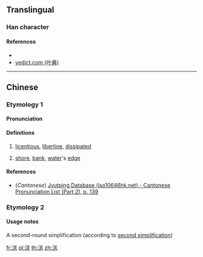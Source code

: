 {{character info/new}}
==Translingual==

===Han character===
{{Han char|rn=85|rad=水|as=06|sn=9|four=38134|canj=ETK|ids=⿰氵关}}

====References====
* {{Han ref|kx=0623.150|dkj=17441|hdz=31616.020|uh=6D42|ud=27970|bh=CF7E|bd=53118}}
* [http://yedict.com/htm/6D/6D42.htm yedict.com (叶典)]

----

==Chinese==
{{zh-forms}}

===Etymology 1===
====Pronunciation====
{{zh-pron
|m=yì
|c=gun3
|mc=
|oc=
|ma=
|cat=a,n
}}

====Definitions====
{{zh-hanzi}}

# {{lb|zh|archaic}} [[licentious]], [[libertine]], [[dissipated]]
# [[shore]], [[bank]], [[water]]'s [[edge]]

====References====
* (''Cantonese'') [http://www.iso10646hk.net/jp/document/download.jsp Jyutping Database (iso10646hk.net) - Cantonese Pronunciation List (Part 2), p. 139]

===Etymology 2===
{{zh-see|灌}}

====Usage notes====
A second-round simplification (according to [[w:Second round of simplified Chinese characters|second simplification]])

[[fr:浂]]
[[pl:浂]]
[[th:浂]]
[[zh:浂]]